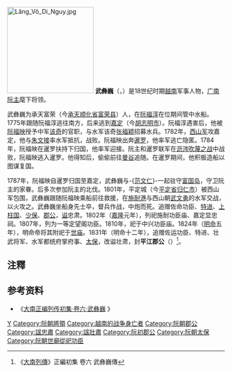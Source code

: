 [[File:Lăng_Võ_Di_Nguy.jpg|200px]]
'''武彝巍'''（{{vie|v=Võ Di Nguy|hn=武彝巍}}，{{bd|1745年||1801年||catIdx=V}}）是18世纪时期[[越南|越南]]军事人物，[[广南阮主|广南阮主]]麾下将领。

武彝巍为承天富荣（今[[承天顺化省|承天顺化省]][[富荣县|富荣县]]）人，在[[阮福淳|阮福淳]]在位期间管中水船。1775年跟随阮福淳逃往南方，后来逃到[[嘉定|嘉定]]（今[[胡志明市|胡志明市]]）。阮福淳遇害后，他被[[阮福映|阮福映]]授予中军[[该奇|该奇]]的官职，与水军该奇[[张福颖|张福颖]]招募水兵。1782年，[[西山朝|西山军]]攻嘉定，他与[[朱文接|朱文接]]率水军抵抗，战败。阮福映出奔[[暹罗|暹罗]]，他率军逃亡隐匿。1784年，阮福映在暹罗扶持下归国，他率军迎接。阮主和暹罗联军在[[沥涔吹蔑之战|沥涔吹蔑之战]]中战败，阮福映逃入暹罗。他得知后，偷偷前往[[曼谷|曼谷]]追随。在暹罗期间，他积极造船以图谋复国。

1787年，阮福映自暹罗归国至嘉定，武彝巍与-{[[范文仁|范文仁]]}-一起驻守[[富国岛|富国岛]]，守卫阮主的家眷。后多次参加阮主的北伐。1801年，平定城（今[[平定省|平定省]][[归仁市|归仁市]]）被西山军包围，武彝巍跟随阮福映乘船前往救援，在[[施耐港|施耐港]]与西山朝[[武文勇|武文勇]]的水军交战，以火攻之。武彝巍坐船身先士卒，督兵作战，中炮而死。追赠佐命功臣、[[特进|特进]]、[[上柱国|上柱国]]、[[少保|少保]]、[[郡公|郡公]]，[[谥|谥]]忠肃。1802年（[[嘉隆|嘉隆]]元年），列祀施耐功臣庙、嘉定显忠祠。1807年，列为一等定望阁功臣。1810年，祀于中兴功臣庙。1824年（[[明命|明命]]五年），明命帝将其附祀于[[世庙|世庙]]。1831年（明命十二年），追赠佐运功臣、特进、壮武将军、水军都统府掌府事、[[太保|太保]]，改谥壮肃，封'''平江郡公'''（{{vie|v='''Bình Giang Quận Công'''|hn=平江郡公}}）<ref>《[[大南實錄|大南列傳]]》正編初集 卷六 武彝巍傳</ref>。

==注釋==
{{reflist}}

==参考资料==
*《[http://lib.nomfoundation.org/collection/1/volume/156/page/56 大南正编列传初集·卷六·武彝巍] {{Wayback|url=http://lib.nomfoundation.org/collection/1/volume/156/page/56 |date=20160327164951 }}》

{{阮福映}}
[[Category:武姓|Y]]
[[Category:阮朝將領|Category:阮朝將領]]
[[Category:越南的战争身亡者|Category:越南的战争身亡者]]
[[Category:阮朝郡公|Category:阮朝郡公]]
[[Category:諡忠肅|Category:諡忠肅]]
[[Category:諡壯肅|Category:諡壯肅]]
[[Category:阮初郡公|Category:阮初郡公]]
[[Category:阮朝太保|Category:阮朝太保]]
[[Category:阮朝世廟從祀功臣|Category:阮朝世廟從祀功臣]]